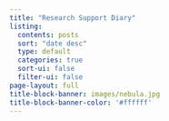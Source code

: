 ```yaml
---
title: "Research Support Diary"
listing:
  contents: posts
  sort: "date desc"
  type: default
  categories: true
  sort-ui: false
  filter-ui: false
page-layout: full
title-block-banner: images/nebula.jpg
title-block-banner-color: '#ffffff'
---
```



